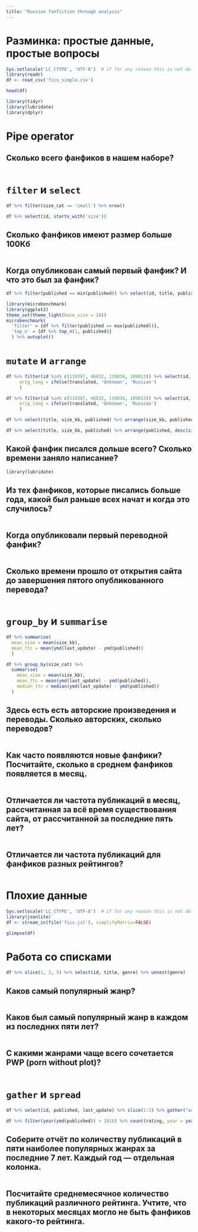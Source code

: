 ```yaml
---
title: "Russian fanfiction through analysis"
---
```


# Разминка: простые данные, простые вопросы

```r
Sys.setlocale('LC_CTYPE', 'UTF-8')  # if for any reason this is not default
library(readr)
df <- read_csv('fics_simple.csv')
```

```r
head(df)
```
```r
library(tidyr)
library(lubridate)
library(dplyr)
```

# Pipe operator
## Сколько всего фанфиков в нашем наборе?
```r

```

# `filter` и `select`
```r
df %>% filter(size_cat == 'small') %>% nrow()
```
```r
df %>% select(id, starts_with('size'))
```

## Сколько фанфиков имеют размер больше 100Кб
```r

```

## Когда опубликован самый первый фанфик? И что это был за фанфик?
```r
df %>% filter(published == min(published)) %>% select(id, title, published)
```


```r
library(microbenchmark)
library(ggplot2)
theme_set(theme_light(base_size = 24))
microbenchmark(
  'filter' = {df %>% filter(published == max(published))},
  'top_n' = {df %>% top_n(1, published)}
  ) %>% autoplot()
```

# `mutate` и `arrange`
```r
df %>% filter(id %in% c(119387, 46832, 119034, 109013)) %>% select(id, title, translated) %>% mutate(
     orig_lang = ifelse(translated, 'Unknown', 'Russian')
     )
```

```r
df %>% filter(id %in% c(119387, 46832, 119034, 109013)) %>% select(id, title, translated) %>% transmute(
     orig_lang = ifelse(translated, 'Unknown', 'Russian')
     )
```

```r
df %>% select(title, size_kb, published) %>% arrange(size_kb, published)
```

```r
df %>% select(title, size_kb, published) %>% arrange(published, desc(size_kb))
```

## Какой фанфик писался дольше всего? Сколько времени заняло написание?

```r
library(lubridate)

```

## Из тех фанфиков, которые писались больше года, какой был раньше всех начат и когда это случилось?
```r

```

## Когда опубликовали первый переводной фанфик?
```r

```

## Сколько времени прошло от открытия сайта до завершения  пятого опубликованного перевода?
```r

```

# `group_by` и `summarise`

```r
df %>% summarise(
  mean_size = mean(size_kb),
  mean_ttc = mean(ymd(last_update) - ymd(published))
  )
```

```r
df %>% group_by(size_cat) %>% 
  summarise(
    mean_size = mean(size_kb),
    mean_ttc = mean(ymd(last_update) - ymd(published)),
    median_ttc = median(ymd(last_update) - ymd(published))
  )
```

## Здесь есть есть авторские произведения и переводы. Сколько авторских, сколько переводов?
```r

```

## Как часто появляются новые фанфики? Посчитайте, сколько в среднем фанфиков появляется в месяц.
```r

```

## Отличается ли частота публикаций в месяц, рассчитанная за всё время существования сайта, от рассчитанной за последние пять лет?
```r

```

## Отличается ли частота публикаций для фанфиков разных рейтингов?

```r

```


# Плохие данные

```r
Sys.setlocale('LC_CTYPE', 'UTF-8')  # if for any reason this is not default
library(jsonlite)
df <- stream_in(file('fics.jsl'), simplifyMatrix=FALSE)
```

```r
glimpse(df)
```

# Работа со списками

```r
df %>% slice(1, 3, 5) %>% select(id, title, genre) %>% unnest(genre)
```

## Каков самый популярный жанр?

```r

```

## Каков был самый популярный жанр в каждом из последних пяти лет?
```r

```
## С какими жанрами чаще всего сочетается PWP (porn without plot)?
```r

```

# `gather` и `spread`

```r
df %>% select(id, published, last_update) %>% slice(1:3) %>% gather("action", "date", published, last_update)
```

```r
df %>% filter(year(ymd(published)) > 2016) %>% count(rating, year = year(published)) %>% spread(year, n)
```

## Соберите отчёт по количеству публикаций в пяти наиболее популярных жанрах за последние 7 лет. Каждый год — отдельная колонка.
```r

```
## Посчитайте среднемесячное количество публикаций различного рейтинга. Учтите, что в некоторых месяцах могло не быть фанфиков какого-то рейтинга.
```r

```

